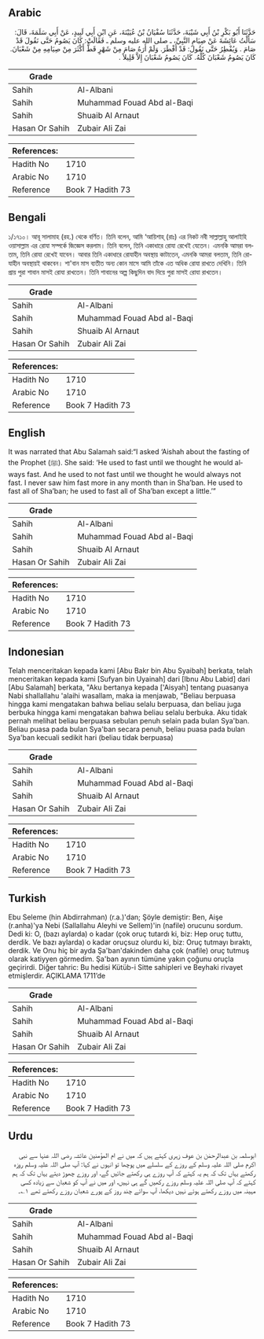 ## Arabic


<div dir="rtl" lang="ar" style={{fontSize:'larger',backgroundColor:'#f8f9fa',padding:20}}>
حَدَّثَنَا أَبُو بَكْرِ بْنُ أَبِي شَيْبَةَ، حَدَّثَنَا سُفْيَانُ بْنُ عُيَيْنَةَ، عَنِ ابْنِ أَبِي لَبِيدٍ، عَنْ أَبِي سَلَمَةَ، قَالَ: سَأَلْتُ عَائِشَةَ عَنْ صِيَامِ النَّبِيِّ، ـ صلى الله عليه وسلم ـ فَقَالَتْ: كَانَ يَصُومُ حَتَّى نَقُولَ قَدْ صَامَ ‏.‏ وَيُفْطِرُ حَتَّى نَقُولَ: قَدْ أَفْطَرَ. وَلَمْ أَرَهُ صَامَ مِنْ شَهْرٍ قَطُّ أَكْثَرَ مِنْ صِيَامِهِ مِنْ شَعْبَانَ. كَانَ يَصُومُ شَعْبَانَ كُلَّهُ. كَانَ يَصُومُ شَعْبَانَ إِلاَّ قَلِيلاً ‏.‏
</div>
<div style={{backgroundColor:'#f8f9fa',padding:20, marginBottom: 10}}><table> <thead> <tr> <th>Grade</th> <th></th> </tr> </thead> <tbody> <tr><td>Sahih</td><td>Al-Albani</td></tr><tr><td>Sahih</td><td>Muhammad Fouad Abd al-Baqi</td></tr><tr><td>Sahih</td><td>Shuaib Al Arnaut</td></tr><tr><td>Hasan Or Sahih</td><td>Zubair Ali Zai</td></tr></tbody></table><table> <thead> <tr> <th>References:</th> <th></th> </tr> </thead> <tbody><tr><td>Hadith No</td><td>1710</td></tr><tr><td>Arabic No</td><td>1710</td></tr><tr><td>Reference</td><td>Book 7 Hadith 73</td></tr></tbody></table></div>

## Bengali


<div dir="ltr" lang="bn" style={{fontSize:'larger',backgroundColor:'#f8f9fa',padding:20}}>
১/১৭১০। আবূ সালামাহ (রহ.) থেকে বর্ণিত। তিনি বলেন, আমি ‘আয়িশাহ্ (রাঃ) এর নিকট নবী সাল্লাল্লাহু আলাইহি ওয়াসাল্লাম এর রোযা সম্পর্কে জিজ্ঞেস করলাম। তিনি বলেন, তিনি একাধারে রোযা রেখেই যেতেন। এমনকি আমরা বলতাম, তিনি রোযা রেখেই যাবেন। আবার তিনি একাধারে রোযাহীন অবস্থায় কাটাতেন, এমনকি আমরা বলতাম, তিনি রোযাহীন অবস্থায়ই থাকবেন। শা'বান মাস ব্যতীত অন্য কোন মাসে আমি তাঁকে এত অধিক রোযা রাখতে দেখিনি। তিনি প্রায় পুরা শাবান মাসই রোযা রাখতেন। তিনি শাবানের অল্প কিছুদিন বাদ দিয়ে পুরা মাসই রোযা রাখতেন।
</div>
<div style={{backgroundColor:'#f8f9fa',padding:20, marginBottom: 10}}><table> <thead> <tr> <th>Grade</th> <th></th> </tr> </thead> <tbody> <tr><td>Sahih</td><td>Al-Albani</td></tr><tr><td>Sahih</td><td>Muhammad Fouad Abd al-Baqi</td></tr><tr><td>Sahih</td><td>Shuaib Al Arnaut</td></tr><tr><td>Hasan Or Sahih</td><td>Zubair Ali Zai</td></tr></tbody></table><table> <thead> <tr> <th>References:</th> <th></th> </tr> </thead> <tbody><tr><td>Hadith No</td><td>1710</td></tr><tr><td>Arabic No</td><td>1710</td></tr><tr><td>Reference</td><td>Book 7 Hadith 73</td></tr></tbody></table></div>

## English


<div dir="ltr" lang="en" style={{fontSize:'larger',backgroundColor:'#f8f9fa',padding:20}}>
It was narrated that Abu Salamah said:“I asked ‘Aishah about the fasting of the Prophet (ﷺ). She said: ‘He used to fast until we thought he would always fast. And he used to not fast until we thought he would always not fast. I never saw him fast more in any month than in Sha’ban. He used to fast all of Sha’ban; he used to fast all of Sha’ban except a little.’”
</div>
<div style={{backgroundColor:'#f8f9fa',padding:20, marginBottom: 10}}><table> <thead> <tr> <th>Grade</th> <th></th> </tr> </thead> <tbody> <tr><td>Sahih</td><td>Al-Albani</td></tr><tr><td>Sahih</td><td>Muhammad Fouad Abd al-Baqi</td></tr><tr><td>Sahih</td><td>Shuaib Al Arnaut</td></tr><tr><td>Hasan Or Sahih</td><td>Zubair Ali Zai</td></tr></tbody></table><table> <thead> <tr> <th>References:</th> <th></th> </tr> </thead> <tbody><tr><td>Hadith No</td><td>1710</td></tr><tr><td>Arabic No</td><td>1710</td></tr><tr><td>Reference</td><td>Book 7 Hadith 73</td></tr></tbody></table></div>

## Indonesian


<div dir="ltr" lang="id" style={{fontSize:'larger',backgroundColor:'#f8f9fa',padding:20}}>
Telah menceritakan kepada kami [Abu Bakr bin Abu Syaibah] berkata, telah menceritakan kepada kami [Sufyan bin Uyainah] dari [Ibnu Abu Labid] dari [Abu Salamah] berkata, "Aku bertanya kepada ['Aisyah] tentang puasanya Nabi shallallahu 'alaihi wasallam, maka ia menjawab, "Beliau berpuasa hingga kami mengatakan bahwa beliau selalu berpuasa, dan beliau juga berbuka hingga kami mengatakan bahwa beliau selalu berbuka. Aku tidak pernah melihat beliau berpuasa sebulan penuh selain pada bulan Sya'ban. Beliau puasa pada bulan Sya'ban secara penuh, beliau puasa pada bulan Sya'ban kecuali sedikit hari (beliau tidak berpuasa)
</div>
<div style={{backgroundColor:'#f8f9fa',padding:20, marginBottom: 10}}><table> <thead> <tr> <th>Grade</th> <th></th> </tr> </thead> <tbody> <tr><td>Sahih</td><td>Al-Albani</td></tr><tr><td>Sahih</td><td>Muhammad Fouad Abd al-Baqi</td></tr><tr><td>Sahih</td><td>Shuaib Al Arnaut</td></tr><tr><td>Hasan Or Sahih</td><td>Zubair Ali Zai</td></tr></tbody></table><table> <thead> <tr> <th>References:</th> <th></th> </tr> </thead> <tbody><tr><td>Hadith No</td><td>1710</td></tr><tr><td>Arabic No</td><td>1710</td></tr><tr><td>Reference</td><td>Book 7 Hadith 73</td></tr></tbody></table></div>

## Turkish


<div dir="ltr" lang="tr" style={{fontSize:'larger',backgroundColor:'#f8f9fa',padding:20}}>
Ebu Seleme (hin Abdirrahman) (r.a.)'dan; Şöyle demiştir: Ben, Aişe (r.anha)'ya Nebi (Sallallahu Aleyhi ve Sellem)'in (nafile) orucunu sordum. Dedi ki: O, (bazı aylarda) o kadar (çok oruç tutardı ki, biz: Hep oruç tuttu, derdik. Ve bazı aylarda) o kadar oruçsuz olurdu ki, biz: Oruç tutmayı bıraktı, derdik. Ve Onu hiç bir ayda Şa'ban'dakinden daha çok (nafile) oruç tutmuş olarak katiyyen görmedim. Şa'ban ayının tümüne yakın çoğunu oruçla geçirirdi. Diğer tahric: Bu hedisi Kütüb-i Sitte sahipleri ve Beyhaki rivayet etmişlerdir. AÇIKLAMA 1711’de
</div>
<div style={{backgroundColor:'#f8f9fa',padding:20, marginBottom: 10}}><table> <thead> <tr> <th>Grade</th> <th></th> </tr> </thead> <tbody> <tr><td>Sahih</td><td>Al-Albani</td></tr><tr><td>Sahih</td><td>Muhammad Fouad Abd al-Baqi</td></tr><tr><td>Sahih</td><td>Shuaib Al Arnaut</td></tr><tr><td>Hasan Or Sahih</td><td>Zubair Ali Zai</td></tr></tbody></table><table> <thead> <tr> <th>References:</th> <th></th> </tr> </thead> <tbody><tr><td>Hadith No</td><td>1710</td></tr><tr><td>Arabic No</td><td>1710</td></tr><tr><td>Reference</td><td>Book 7 Hadith 73</td></tr></tbody></table></div>

## Urdu


<div dir="rtl" lang="ur" style={{fontSize:'larger',backgroundColor:'#f8f9fa',padding:20}}>
ابوسلمہ بن عبدالرحمٰن بن عوف زہری کہتے ہیں کہ میں نے ام المؤمنین عائشہ رضی اللہ عنہا سے نبی اکرم صلی اللہ علیہ وسلم کے روزے کے سلسلے میں پوچھا تو انہوں نے کہا: آپ صلی اللہ علیہ وسلم روزہ رکھتے یہاں تک کہ ہم یہ کہتے کہ آپ روزے ہی رکھتے جائیں گے، اور روزے چھوڑ دیتے یہاں تک کہ ہم کہتے کہ آپ صلی اللہ علیہ وسلم روزے رکھیں گے ہی نہیں، اور میں نے آپ کو شعبان سے زیادہ کسی مہینہ میں روزے رکھتے ہوئے نہیں دیکھا، آپ سوائے چند روز کے پورے شعبان روزے رکھتے تھے ۱؎۔
</div>
<div style={{backgroundColor:'#f8f9fa',padding:20, marginBottom: 10}}><table> <thead> <tr> <th>Grade</th> <th></th> </tr> </thead> <tbody> <tr><td>Sahih</td><td>Al-Albani</td></tr><tr><td>Sahih</td><td>Muhammad Fouad Abd al-Baqi</td></tr><tr><td>Sahih</td><td>Shuaib Al Arnaut</td></tr><tr><td>Hasan Or Sahih</td><td>Zubair Ali Zai</td></tr></tbody></table><table> <thead> <tr> <th>References:</th> <th></th> </tr> </thead> <tbody><tr><td>Hadith No</td><td>1710</td></tr><tr><td>Arabic No</td><td>1710</td></tr><tr><td>Reference</td><td>Book 7 Hadith 73</td></tr></tbody></table></div>